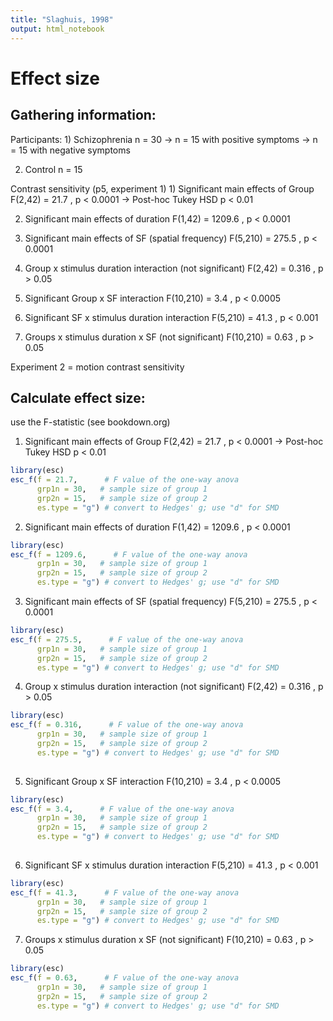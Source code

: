 ```yaml
---
title: "Slaghuis, 1998"
output: html_notebook
---
```


# Effect size

## Gathering information:

Participants: 
1) Schizophrenia
  n = 30
    -> n = 15 with positive symptoms
    -> n = 15 with negative symptoms

2) Control
  n = 15


Contrast sensitivity (p5, experiment 1)
1) Significant main effects of Group
  F(2,42) = 21.7 , p < 0.0001
    -> Post-hoc Tukey HSD
    p < 0.01

2) Significant main effects of duration
  F(1,42) = 1209.6 , p < 0.0001

3) Significant main effects of SF (spatial frequency)
  F(5,210) = 275.5 , p < 0.0001

4) Group x stimulus duration interaction (not significant)
  F(2,42) = 0.316 , p > 0.05
  
5) Significant Group x SF interaction
  F(10,210) = 3.4 , p < 0.0005

6) Significant SF x stimulus duration interaction
  F(5,210) = 41.3 , p < 0.001

7) Groups x stimulus duration x SF (not significant)
  F(10,210) = 0.63 , p > 0.05
  

Experiment 2 = motion contrast sensitivity


## Calculate effect size:
  use the F-statistic (see bookdown.org)
  
1) Significant main effects of Group
  F(2,42) = 21.7 , p < 0.0001
    -> Post-hoc Tukey HSD
    p < 0.01
```r
library(esc)
esc_f(f = 21.7,      # F value of the one-way anova
      grp1n = 30,   # sample size of group 1 
      grp2n = 15,   # sample size of group 2
      es.type = "g") # convert to Hedges' g; use "d" for SMD

```


2) Significant main effects of duration
  F(1,42) = 1209.6 , p < 0.0001
```r
library(esc)
esc_f(f = 1209.6,      # F value of the one-way anova
      grp1n = 30,   # sample size of group 1 
      grp2n = 15,   # sample size of group 2
      es.type = "g") # convert to Hedges' g; use "d" for SMD

```

3) Significant main effects of SF (spatial frequency)
  F(5,210) = 275.5 , p < 0.0001
```r
library(esc)
esc_f(f = 275.5,      # F value of the one-way anova
      grp1n = 30,   # sample size of group 1 
      grp2n = 15,   # sample size of group 2
      es.type = "g") # convert to Hedges' g; use "d" for SMD

```

4) Group x stimulus duration interaction (not significant)
  F(2,42) = 0.316 , p > 0.05
```r
library(esc)
esc_f(f = 0.316,      # F value of the one-way anova
      grp1n = 30,   # sample size of group 1 
      grp2n = 15,   # sample size of group 2
      es.type = "g") # convert to Hedges' g; use "d" for SMD
 
```

5) Significant Group x SF interaction
  F(10,210) = 3.4 , p < 0.0005
```r
library(esc)
esc_f(f = 3.4,      # F value of the one-way anova
      grp1n = 30,   # sample size of group 1 
      grp2n = 15,   # sample size of group 2
      es.type = "g") # convert to Hedges' g; use "d" for SMD
 
```


6) Significant SF x stimulus duration interaction
  F(5,210) = 41.3 , p < 0.001
```r
library(esc)
esc_f(f = 41.3,      # F value of the one-way anova
      grp1n = 30,   # sample size of group 1 
      grp2n = 15,   # sample size of group 2
      es.type = "g") # convert to Hedges' g; use "d" for SMD

```


7) Groups x stimulus duration x SF (not significant)
  F(10,210) = 0.63 , p > 0.05
```r
library(esc)
esc_f(f = 0.63,      # F value of the one-way anova
      grp1n = 30,   # sample size of group 1 
      grp2n = 15,   # sample size of group 2
      es.type = "g") # convert to Hedges' g; use "d" for SMD

```